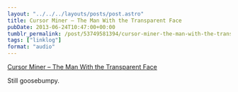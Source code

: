 ```yaml
---
layout: "../../../layouts/posts/post.astro"
title: Cursor Miner – The Man With the Transparent Face
pubDate: 2013-06-24T10:47:00+00:00
tumblr_permalink: /post/53749581394/cursor-miner-the-man-with-the-transparent-face
tags: ["linklog"]
format: "audio"
---
```


[Cursor Miner &#8211; The Man With the Transparent Face][1]

Still goosebumpy.

[1]: https://soundcloud.com/unchartedaudio/cursor-miner-the-man-with-the-transparent-face

